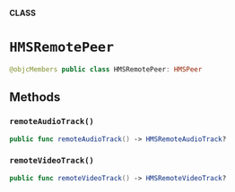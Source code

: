 **CLASS**

# `HMSRemotePeer`

```swift
@objcMembers public class HMSRemotePeer: HMSPeer
```

## Methods
### `remoteAudioTrack()`

```swift
public func remoteAudioTrack() -> HMSRemoteAudioTrack?
```

### `remoteVideoTrack()`

```swift
public func remoteVideoTrack() -> HMSRemoteVideoTrack?
```
